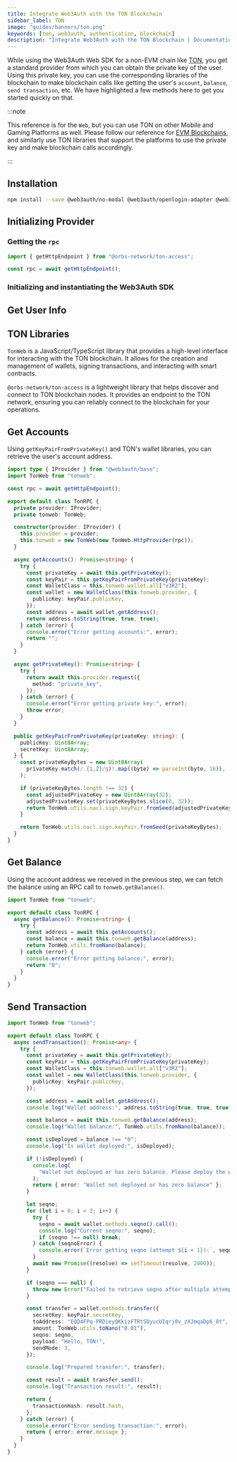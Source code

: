 ```yaml
---
title: Integrate Web3Auth with the TON Blockchain
sidebar_label: TON
image: "guides/banners/ton.png"
keywords: [ton, web3auth, authentication, blockchain]
description: "Integrate Web3Auth with the TON Blockchain | Documentation - Web3Auth"
---
```



While using the Web3Auth Web SDK for a non-EVM chain like [TON](https://ton.org/), you get a
standard provider from which you can obtain the private key of the user. Using this private key, you
can use the corresponding libraries of the blockchain to make blockchain calls like getting the
user's `account`, `balance`, `send transaction`, etc. We have highlighted a few methods here to get
you started quickly on that.

:::note

This reference is for the `Web`, but you can use TON on other Mobile and Gaming Platforms as well.
Please follow our reference for [EVM Blockchains](/connect-blockchain/evm/), and similarly use TON
libraries that support the platforms to use the private key and make blockchain calls accordingly.

:::

## Installation

```bash npm2yarn
npm install --save @web3auth/no-modal @web3auth/openlogin-adapter @web3auth/base tonweb @orbs-network/ton-access
```

## Initializing Provider

### Getting the `rpc`

```typescript
import { getHttpEndpoint } from "@orbs-network/ton-access";

const rpc = await getHttpEndpoint();
```

### Initializing and instantiating the Web3Auth SDK

<InitializeWeb3Auth />

## Get User Info

<GetUserInfoSnippet />

## TON Libraries

`TonWeb` is a JavaScript/TypeScript library that provides a high-level interface for interacting
with the TON blockchain. It allows for the creation and management of wallets, signing transactions,
and interacting with smart contracts.

`@orbs-network/ton-access` is a lightweight library that helps discover and connect to TON
blockchain nodes. It provides an endpoint to the TON network, ensuring you can reliably connect to
the blockchain for your operations.

## Get Accounts

Using `getKeyPairFromPrivateKey()` and TON's wallet libraries, you can retrieve the user's account
address.

```typescript
import type { IProvider } from "@web3auth/base";
import TonWeb from "tonweb";

const rpc = await getHttpEndpoint();

export default class TonRPC {
  private provider: IProvider;
  private tonweb: TonWeb;

  constructor(provider: IProvider) {
    this.provider = provider;
    this.tonweb = new TonWeb(new TonWeb.HttpProvider(rpc));
  }

  async getAccounts(): Promise<string> {
    try {
      const privateKey = await this.getPrivateKey();
      const keyPair = this.getKeyPairFromPrivateKey(privateKey);
      const WalletClass = this.tonweb.wallet.all["v3R2"];
      const wallet = new WalletClass(this.tonweb.provider, {
        publicKey: keyPair.publicKey,
      });
      const address = await wallet.getAddress();
      return address.toString(true, true, true);
    } catch (error) {
      console.error("Error getting accounts:", error);
      return "";
    }
  }

  async getPrivateKey(): Promise<string> {
    try {
      return await this.provider.request({
        method: "private_key",
      });
    } catch (error) {
      console.error("Error getting private key:", error);
      throw error;
    }
  }

  public getKeyPairFromPrivateKey(privateKey: string): {
    publicKey: Uint8Array;
    secretKey: Uint8Array;
  } {
    const privateKeyBytes = new Uint8Array(
      privateKey.match(/.{1,2}/g)!.map((byte) => parseInt(byte, 16)),
    );

    if (privateKeyBytes.length !== 32) {
      const adjustedPrivateKey = new Uint8Array(32);
      adjustedPrivateKey.set(privateKeyBytes.slice(0, 32));
      return TonWeb.utils.nacl.sign.keyPair.fromSeed(adjustedPrivateKey);
    }

    return TonWeb.utils.nacl.sign.keyPair.fromSeed(privateKeyBytes);
  }
}
```

## Get Balance

Using the account address we received in the previous step, we can fetch the balance using an RPC
call to `tonweb.getBalance()`.

```typescript
import TonWeb from "tonweb";

export default class TonRPC {
  async getBalance(): Promise<string> {
    try {
      const address = await this.getAccounts();
      const balance = await this.tonweb.getBalance(address);
      return TonWeb.utils.fromNano(balance);
    } catch (error) {
      console.error("Error getting balance:", error);
      return "0";
    }
  }
}
```

## Send Transaction

```typescript
import TonWeb from "tonweb";

export default class TonRPC {
  async sendTransaction(): Promise<any> {
    try {
      const privateKey = await this.getPrivateKey();
      const keyPair = this.getKeyPairFromPrivateKey(privateKey);
      const WalletClass = this.tonweb.wallet.all["v3R2"];
      const wallet = new WalletClass(this.tonweb.provider, {
        publicKey: keyPair.publicKey,
      });

      const address = await wallet.getAddress();
      console.log("Wallet address:", address.toString(true, true, true));

      const balance = await this.tonweb.getBalance(address);
      console.log("Wallet balance:", TonWeb.utils.fromNano(balance));

      const isDeployed = balance !== "0";
      console.log("Is wallet deployed:", isDeployed);

      if (!isDeployed) {
        console.log(
          "Wallet not deployed or has zero balance. Please deploy the wallet and fund it before sending transactions.",
        );
        return { error: "Wallet not deployed or has zero balance" };
      }

      let seqno;
      for (let i = 0; i < 3; i++) {
        try {
          seqno = await wallet.methods.seqno().call();
          console.log("Current seqno:", seqno);
          if (seqno !== null) break;
        } catch (seqnoError) {
          console.error(`Error getting seqno (attempt ${i + 1}):`, seqnoError);
        }
        await new Promise((resolve) => setTimeout(resolve, 2000));
      }

      if (seqno === null) {
        throw new Error("Failed to retrieve seqno after multiple attempts");
      }

      const transfer = wallet.methods.transfer({
        secretKey: keyPair.secretKey,
        toAddress: "EQD4FPq-PRDieyQKkizFTRtSDyucUIqrj0v_zXJmqaDp6_0t",
        amount: TonWeb.utils.toNano("0.01"),
        seqno: seqno,
        payload: "Hello, TON!",
        sendMode: 3,
      });

      console.log("Prepared transfer:", transfer);

      const result = await transfer.send();
      console.log("Transaction result:", result);

      return {
        transactionHash: result.hash,
      };
    } catch (error) {
      console.error("Error sending transaction:", error);
      return { error: error.message };
    }
  }
}
```
